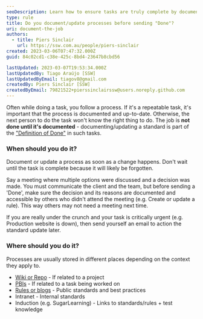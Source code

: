 ```yaml
---
seoDescription: Learn how to ensure tasks are truly complete by documenting or updating processes before finalizing them.
type: rule
title: Do you document/update processes before sending "Done"?
uri: document-the-job
authors:
  - title: Piers Sinclair
    url: https://ssw.com.au/people/piers-sinclair
created: 2023-03-06T07:47:32.000Z
guid: 84c02cd1-c38e-425c-8bd4-23647b8cbd56

lastUpdated: 2023-03-07T19:53:34.000Z
lastUpdatedBy: Tiago Araújo [SSW]
lastUpdatedByEmail: tiagov8@gmail.com
createdBy: Piers Sinclair [SSW]
createdByEmail: 79821522+pierssinclairssw@users.noreply.github.com
---
```


Often while doing a task, you follow a process. If it's a repeatable task, it's important that the process is documented and up-to-date. Otherwise, the next person to do the task won't know the right thing to do. The job is **not done until it's documented** - documenting/updating a standard is part of the ["Definition of Done"](/definition-of-done) in such tasks.
### When should you do it?

Document or update a process as soon as a change happens. Don't wait until the task is complete because it will likely be forgotten.

Say a meeting where multiple options were discussed and a decision was made. You must communicate the client and the team, but before sending a 'Done', make sure the decision and its reasons are documented and accessible by others who didn't attend the meeting (e.g. Create or update a rule). This way others may not need a meeting next time.

If you are really under the crunch and your task is critically urgent (e.g. Production website is down), then send yourself an email to action the standard update later.

### Where should you do it?

Processes are usually stored in different places depending on the context they apply to.

* [Wiki or Repo](/awesome-documentation) - If related to a project
* [PBIs](/document-discoveries) - If related to a task being worked on
* [Rules or blogs](/do-you-know-how-to-document-what-you-are-doing) - Public standards and best practices
* Intranet - Internal standards
* Induction (e.g. SugarLearning) - Links to standards/rules + test knowledge
